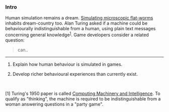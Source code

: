 ### Intro

Human simulation remains a dream.
[Simulating microscopic flat-worms](https://en.wikipedia.org/wiki/OpenWorm) inhabits dream-country too. Alan Turing asked if a machine could be behaviourally indistinguishable from a human, using plain text messages concerning general knowledge<sup>[1](#footnote)</sup>. Game developers consider a related question:

> can..



---

1. Explain how human behaviour is simulated in games.

2. Develop richer behavioural experiences than currently exist.


<br/>

[1] <a name="footnote"></a> Turing's 1950 paper is called [Computing Machinery and Intelligence](https://watermark.silverchair.com/lix-236-433.pdf?token=AQECAHi208BE49Ooan9kkhW_Ercy7Dm3ZL_9Cf3qfKAc485ysgAAAqwwggKoBgkqhkiG9w0BBwagggKZMIIClQIBADCCAo4GCSqGSIb3DQEHATAeBglghkgBZQMEAS4wEQQMwuk9NIUpQ-fXwWXjAgEQgIICX_MvBzmnKRQPj7Vh0ye881sGlVybi-QyOXLtJgpp0Hpf5AMZktCmTvXpgnTf_jhC_2WX0DlF0BAu7Zafv8CkB8BGgoesa28BN44nqfJq93OAGEICnMqDzmMaqMHFra5cvdgSTPeon9wCXFf0qyE-NyB_ERM06WtiwMxpFWz7T880Wh97tB-zWvksNW9yTyQmjYjGPL-78pUIR0gdUyWV_h585QgN85dFRtGXVTQLiIqZCFfRRAf5R0d8shu7cjtKmYyyl5amd_wgPi8YYzxLGXMj2PAWjgs1WxFgukA_swp2Av7mRox-HsP6MAEQ3W9xZKK8lFaooe9mwnJBR1H_U41GyGM0nUYoCx84YkMYdoo7Z9xKuemgBhxYDVf31LLSEGN3iFiy7SZl19WCSBHviLRxfU-hpkoeIhP-1kfC6bs8ooIB_AbB0HHYMfCMzTyKRrIfIe2U2oLAuHObSox48gYMeX4LMnQ-O_HTDtToUY40yDi01W1VkLi9Edj-H7Vbghq9YUMpvcJK4CC1XDzVEXT2j-mbu7xq6cOHcxeIjhFRe1c1YF-pDjNYyBBzwtd8abUVvjx5_wIkRGnfGM5GxVVK72sjjw6S2WgVLiPjwZCXogC73mNRgN5ZdyS5Q8CN2U-60XBqR19KS9bIqSzrz7UNg-KUGByel0bHjqRfE4mg_YoASigj_51pzuz1_n1x8zwRCzxUl0YI-vg0-BWrQOSp8pCD3OB0F8y2vI3SwJquXsIDqYCEQoGuc3SNuoxiDI2rCUj57pQnhzyHnme_HaJTcfvLyZWQAmeHfcxM8g0). To qualify as "thinking", the machine is required to be indistinguishable from a woman answering questions in a "party game". 


<!-- We'll survey Game AI by providing many interactive demos. -->